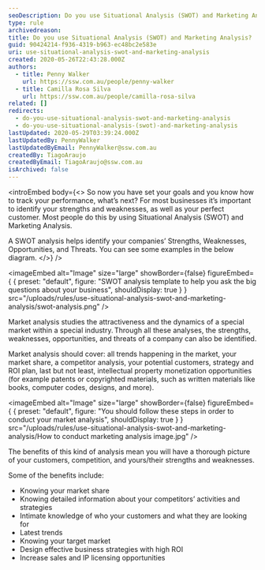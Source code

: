 ```yaml
---
seoDescription: Do you use Situational Analysis (SWOT) and Marketing Analysis to identify strengths, weaknesses, opportunities, and threats in your business?
type: rule
archivedreason:
title: Do you use Situational Analysis (SWOT) and Marketing Analysis?
guid: 90424214-f936-4319-b963-ec48bc2e583e
uri: use-situational-analysis-swot-and-marketing-analysis
created: 2020-05-26T22:43:28.000Z
authors:
  - title: Penny Walker
    url: https://ssw.com.au/people/penny-walker
  - title: Camilla Rosa Silva
    url: https://ssw.com.au/people/camilla-rosa-silva
related: []
redirects:
  - do-you-use-situational-analysis-swot-and-marketing-analysis
  - do-you-use-situational-analysis-(swot)-and-marketing-analysis
lastUpdated: 2020-05-29T03:39:24.000Z
lastUpdatedBy: PennyWalker
lastUpdatedByEmail: PennyWalker@ssw.com.au
createdBy: TiagoAraujo
createdByEmail: TiagoAraujo@ssw.com.au
isArchived: false
---
```


<introEmbed
  body={<>
So now you have set your goals and you know how to track your performance, what’s next? For most businesses it’s important to identify your strengths and weaknesses, as well as your perfect customer. Most people do this by using Situational Analysis (SWOT) and Marketing Analysis.

A SWOT analysis helps identify your companies’ Strengths, Weaknesses, Opportunities, and Threats. You can see some examples in the below diagram.
  </>}
/>

<imageEmbed
  alt="Image"
  size="large"
  showBorder={false}
  figureEmbed={ {
    preset: "default",
    figure: "SWOT analysis template to help you ask the big questions about your business",
    shouldDisplay: true
  } }
  src="/uploads/rules/use-situational-analysis-swot-and-marketing-analysis/swot-analysis.png"
/>

Market analysis studies the attractiveness and the dynamics of a special market within a special industry. Through all these analyses, the strengths, weaknesses, opportunities, and threats of a company can also be identified.

Market analysis should cover: all trends happening in the market, your market share, a competitor analysis, your potential customers, strategy and ROI plan, last but not least, intellectual property monetization opportunities (for example patents or copyrighted materials, such as written materials like books, computer codes, designs, and more).


<imageEmbed
  alt="Image"
  size="large"
  showBorder={false}
  figureEmbed={ {
    preset: "default",
    figure: "You should follow these steps in order to conduct your market analysis",
    shouldDisplay: true
  } }
  src="/uploads/rules/use-situational-analysis-swot-and-marketing-analysis/How to conduct marketing analysis image.jpg"
/>

The benefits of this kind of analysis mean you will have a thorough picture of your customers, competition, and yours/their strengths and weaknesses.

Some of the benefits include:

- Knowing your market share
- Knowing detailed information about your competitors’ activities and strategies
- Intimate knowledge of who your customers and what they are looking for
- Latest trends
- Knowing your target market
- Design effective business strategies with high ROI
- Increase sales and IP licensing opportunities
